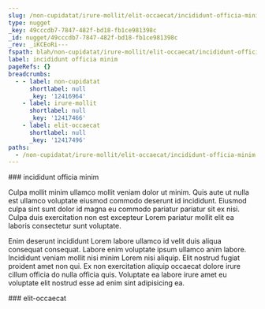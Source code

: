 ```yaml
---
slug: /non-cupidatat/irure-mollit/elit-occaecat/incididunt-officia-minim
type: nugget
_key: 49cccdb7-7847-482f-bd18-fb1ce981398c
_id: nugget/49cccdb7-7847-482f-bd18-fb1ce981398c
_rev: _iKCEoRi---
fspath: blah/non-cupidatat/irure-mollit/elit-occaecat/incididunt-officia-minim.md
label: incididunt officia minim
pageRefs: {}
breadcrumbs:
  - - label: non-cupidatat
      shortlabel: null
      _key: '12416964'
    - label: irure-mollit
      shortlabel: null
      _key: '12417466'
    - label: elit-occaecat
      shortlabel: null
      _key: '12417496'
paths:
  - /non-cupidatat/irure-mollit/elit-occaecat/incididunt-officia-minim
---
```


<NuggetArea>
<Nugget slug="/non-cupidatat/irure-mollit/elit-occaecat/incididunt-officia-minim" type="nugget" _key="49cccdb7-7847-482f-bd18-fb1ce981398c" _id="nugget/49cccdb7-7847-482f-bd18-fb1ce981398c" _rev="_iKCEoRi---" fspath="blah/non-cupidatat/irure-mollit/elit-occaecat/incididunt-officia-minim.md" label="incididunt officia minim" paths="/non-cupidatat/irure-mollit/elit-occaecat/incididunt-officia-minim">
<NuggetBody>
### incididunt officia minim

Culpa mollit minim ullamco mollit veniam dolor ut minim. Quis aute ut nulla est ullamco voluptate eiusmod commodo deserunt id incididunt. Eiusmod culpa sint sunt dolor id magna eu commodo pariatur pariatur sit ex nisi. Culpa duis exercitation non est excepteur Lorem pariatur mollit elit ea laboris consectetur sunt voluptate.

Enim deserunt incididunt Lorem labore ullamco id velit duis aliqua consequat consequat. Labore enim voluptate ipsum ullamco anim labore. Incididunt veniam mollit nisi minim Lorem nisi aliquip. Elit nostrud fugiat proident amet non qui. Ex non exercitation aliquip occaecat dolore irure cillum officia do nulla officia quis. Voluptate ea labore irure amet eu voluptate elit nostrud esse ad enim sint adipisicing ea.

</NuggetBody>
<Breadcrumbs>
<Crumbs>
<Crumb _key="12416964" label="non-cupidatat" /><Crumb _key="12417466" label="irure-mollit" /><Crumb _key="12417496" label="elit-occaecat" />
</Crumbs>
</Breadcrumbs>
</Nugget>

<NuggetsInbound>
</NuggetsInbound>
<NuggetsOutbound>
</NuggetsOutbound>
</NuggetArea>
<PassagesInbound>
<Passage direction="inbound" type="passage" _key="12417496" _id="passage/12417496" _rev="_iKCEoRe--A" label="elit-occaecat" passage="elit-occaecat" fspath="blah/non-cupidatat/irure-mollit/elit-occaecat" paths="/non-cupidatat/irure-mollit/elit-occaecat" slug="/non-cupidatat/irure-mollit/elit-occaecat">
<NuggetBody>
### elit-occaecat

</NuggetBody>
<Breadcrumbs>
<Crumbs>
<Crumb _key="12416964" label="non-cupidatat" /><Crumb _key="12417466" label="irure-mollit" />
</Crumbs>
</Breadcrumbs>
</Passage>

</PassagesInbound>
<PassagesOutbound>
</PassagesOutbound>